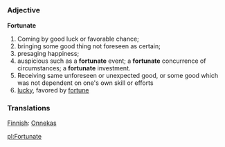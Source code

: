 =={{en}}==
===Adjective===
'''Fortunate'''
# Coming by good luck or favorable chance; 
# bringing some good thing not foreseen as certain; 
# presaging happiness;
# auspicious such as a '''fortunate''' event; a '''fortunate''' concurrence      of circumstances; a '''fortunate''' investment.
# Receiving same unforeseen or unexpected good, or some good which was not dependent on one's own skill or efforts 
# [[lucky]], favored by [[fortune]]

=== Translations ===
[[Finnish]]: [[:fi:Onnekas|Onnekas]]

[[pl:Fortunate]]
{{webster}}
